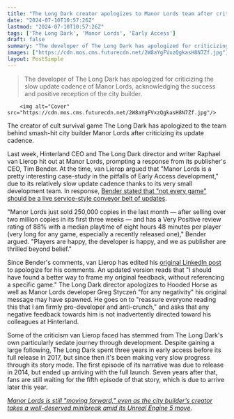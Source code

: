 ```yaml
---
title: "The Long Dark creator apologizes to Manor Lords team after criticism of the hit city builder's early access cadence draws comparisons with his cult survival game"
date: "2024-07-10T10:57:26Z"
lastmod: "2024-07-10T10:57:26Z"
tags: ['The Long Dark', 'Manor Lords', 'Early Access']
draft: false
summary: "The developer of The Long Dark has apologized for criticizing the slow update cadence of Manor Lords, acknowledging the success and positive reception of the city builder."
images: ["https://cdn.mos.cms.futurecdn.net/2W8aYgFVxzQgkasH8N7Zf.jpg"]
layout: PostSimple
---
```

> The developer of The Long Dark has apologized for criticizing the slow update cadence of Manor Lords, acknowledging the success and positive reception of the city builder.


        <img alt="Cover" src="https://cdn.mos.cms.futurecdn.net/2W8aYgFVxzQgkasH8N7Zf.jpg"/>
        
The creator of cult survival game The Long Dark has apologized to the team behind smash-hit city builder Manor Lords after criticizing its update cadence.

Last week, Hinterland CEO and The Long Dark director and writer Raphael van Lierop hit out at Manor Lords, prompting a response from its publisher's CEO, Tim Bender. At the time, van Lierop argued that "Manor Lords is a pretty interesting case-study in the pitfalls of Early Access development," due to its relatively slow update cadence thanks to its very small development team. In response, [Bender stated that "not every game" should be a live service-style conveyor belt of updates](https://www.gamesradar.com/games/city-builder/manor-lords-publisher-argues-not-every-game-needs-to-be-a-live-service-and-developers-should-never-be-forced-to-run-until-their-mental-or-physical-health-breaks-down/).

"Manor Lords just sold 250,000 copies in the last month — after selling over two million copies in its first three weeks — and has a Very Positive review rating of 88% with a median playtime of eight hours 48 minutes per player (very long for any game, especially a recently released one)," Bender argued. "Players are happy, the developer is happy, and we as publisher are thrilled beyond belief."

Since Bender's comments, van Lierop has edited his [original LinkedIn post](https://www.linkedin.com/posts/tim-hooded-horse_manor-lords-is-a-pretty-interesting-case-study-activity-7215509660999503874-5CO0/) to apologize for his comments. An updated version reads that "I should have found a better way to frame my original feedback, without referencing a specific game." The Long Dark director apologizes to Hooded Horse as well as Manor Lords developer Greg Styczeń "for any negativity" his original message may have spawned. He goes on to "reassure everyone reading this that I am firmly pro-developer and anti-crunch," and asks that any negative feedback towards him is not inadvertently directed toward his colleagues at Hinterland.

Some of the criticism van Lierop faced has stemmed from The Long Dark's own particularly sedate journey through development. Despite gaining a large following, The Long Dark spent three years in early access before its full release in 2017, but since then it's been making very slow progress through its story mode. The first episode of its narrative was due to release in 2014, but ended up arriving with the full launch. Seven years after that, fans are still waiting for the fifth episode of that story, which is due to arrive later this year.

[<em>Manor Lords is still "moving forward," even as the city builder's creator takes a well-deserved minibreak amid its Unreal Engine 5 move</em>](https://www.gamesradar.com/games/city-builder/manor-lords-is-still-moving-forward-even-as-the-city-builders-creator-takes-a-well-deserved-minibreak-amid-its-unreal-engine-5-move/).
        